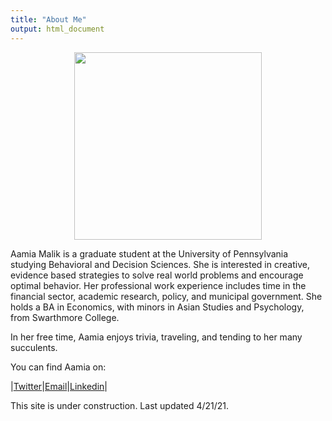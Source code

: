 ```yaml
---
title: "About Me"
output: html_document
---
```


<p align="center">
  <img width="300" src="Malik Headshot.png">
</p>

Aamia Malik is a graduate student at the University of Pennsylvania studying Behavioral and Decision Sciences. She is interested in creative, evidence based strategies to solve real world problems and encourage optimal behavior. Her professional work experience includes time in the financial sector, academic research, policy, and municipal government. She holds a BA in Economics, with minors in Asian Studies and Psychology, from Swarthmore College. 

In her free time, Aamia enjoys trivia, traveling, and tending to her many succulents. 

You can find Aamia on: 

|[  Twitter  ](https://twitter.com/aamia_m)|[  Email  ](mailto:aamiamalik@gmail.com)|[  Linkedin
 ](https://www.linkedin.com/in/aamia-malik-a30129b0/)|



This site is under construction. Last updated 4/21/21.
